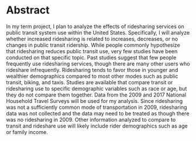 # Abstract

In my term project, I plan to analyze the effects of ridesharing services on public transit system use within the United States. Specifically, I will analyze whether increased ridesharing is related to increases, decreases, or no changes in public transit ridership. While people commonly hypothesize that ridesharing reduces public transit use, very few studies have been conducted on that specific topic. Past studies suggest that few people frequently use ridesharing services, though there are many other users who rideshare infrequently. Ridesharing tends to favor those in younger and wealthier demographics compared to most other modes such as public transit, biking, and taxis. Studies are available that compare transit or ridesharing use to specific demographic variables such as race or age, but they do not compare them together. Data from the 2009 and 2017 National Household Travel Surveys will be used for my analysis. Since ridesharing was not a sufficiently common mode of transportation in 2009, ridesharing data was not collected and the data may need to be treated as though there was no ridesharing in 2009. Other information analyzed to compare to transit and rideshare use will likely include rider demographics such as age or family income. 

